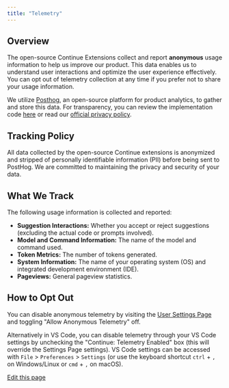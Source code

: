 ```yaml
---
title: "Telemetry"
---
```


## Overview[​](#overview "Direct link to Overview")

The open-source Continue Extensions collect and report **anonymous** usage information to help us improve our product. This data enables us to understand user interactions and optimize the user experience effectively. You can opt out of telemetry collection at any time if you prefer not to share your usage information.

We utilize [Posthog](https://posthog.com/), an open-source platform for product analytics, to gather and store this data. For transparency, you can review the implementation code [here](https://github.com/continuedev/continue/blob/main/gui/src/hooks/CustomPostHogProvider.tsx) or read our [official privacy policy](https://continue.dev/privacy).

## Tracking Policy[​](#tracking-policy "Direct link to Tracking Policy")

All data collected by the open-source Continue extensions is anonymized and stripped of personally identifiable information (PII) before being sent to PostHog. We are committed to maintaining the privacy and security of your data.

## What We Track[​](#what-we-track "Direct link to What We Track")

The following usage information is collected and reported:

* **Suggestion Interactions:** Whether you accept or reject suggestions (excluding the actual code or prompts involved).
* **Model and Command Information:** The name of the model and command used.
* **Token Metrics:** The number of tokens generated.
* **System Information:** The name of your operating system (OS) and integrated development environment (IDE).
* **Pageviews:** General pageview statistics.

## How to Opt Out[​](#how-to-opt-out "Direct link to How to Opt Out")

You can disable anonymous telemetry by visiting the [User Settings Page](/customize/settings) and toggling "Allow Anonymous Telemetry" off.

Alternatively in VS Code, you can disable telemetry through your VS Code settings by unchecking the "Continue: Telemetry Enabled" box (this will override the Settings Page settings). VS Code settings can be accessed with `File` > `Preferences` > `Settings` (or use the keyboard shortcut `ctrl` + `,` on Windows/Linux or `cmd` + `,` on macOS).

[Edit this page](https://github.com/continuedev/continue/tree/main/docs/docs/customize/telemetry.mdx)
